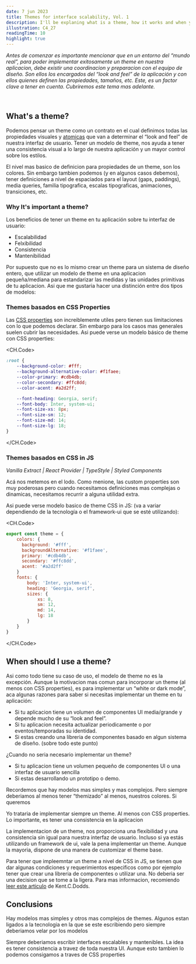 ```yaml
---
date: 7 jun 2023
title: Themes for interface scalability, Vol. 1
description: I'll be explaning what is a theme, how it works and when you should use it.
illustration: C4_27
readingTime: 10
highlight: true
---
```


_Antes de comenzar es importante mencionar que en un entorno del “mundo real”, para poder implementar exitosamente un theme en nuestra aplicacion, debe existir una coordinacion y preparacion con el equipo de diseño. Son ellos los encargados del “look and feel” de la aplicación y con ellos quienes definen las propiedades, tamaños, etc. Este, es un factor clave a tener en cuenta. Cubriremos este tema mas adelante._

<br />

## What's a theme?

Podemos pensar un theme como un contrato en el cual definimos todas las propiedades visuales y [atomicas](https://atomicdesign.bradfrost.com/chapter-2/#atoms) que van a determinar el “look and feel” de nuestra interfaz de usuario. Tener un modelo de theme, nos ayuda a tener una consistencia visual a lo largo de nuestra aplicación y un mayor control sobre los estilos.

El nivel mas basico de definicion para propiedades de un theme, son los colores. Sin embargo tambien podemos (y en algunos casos debemos), tener definiciones a nivel de espaciados para el layout (gaps, paddings), media queries, familia tipografica, escalas tipograficas, animaciones, transiciones, etc.

### Why It's important a theme?

Los beneficios de tener un theme en tu aplicación sobre tu interfaz de usuario:

- Escalabilidad
- Felxibilidad
- Consistencia
- Mantenibilidad

Por supuesto que no es lo mismo crear un theme para un sistema de diseño entero, que utilizar un modelo de theme en una aplicacion pequeña/mediana para estandarizar las medidas y las unidades primitivas de tu aplicacion. Asi que me gustaria hacer una distinción entre dos tipos de modelos:

### Themes basados en CSS Properties

Las [CSS properties](https://developer.mozilla.org/en-US/docs/Web/CSS/Using_CSS_custom_properties) son increiblemente utiles pero tienen sus limitaciones con lo que podemos declarar. Sin embargo para los casos mas generales suelen cubrir las necesidades. Asi puede verse un modelo básico de theme con CSS properties:

<CH.Code>

```css styles.css
:root {
	--background-color: #fff;
	--background-alternative-color: #f1faee;
	--color-primary: #cdb4db;
	--color-secondary: #ffc8dd;
	--color-acent: #a2d2ff;

	--font-heading: Georgia, serif;
	--font-body: Inter, system-ui;
	--font-size-xs: 8px;
	--font-size-sm: 12;
	--font-size-md: 14;
	--font-size-lg: 18;
}
```

</CH.Code>

### Themes basados en CSS in JS

_Vanilla Extract | React Provider | TypeStyle | Styled Components_

Acá nos metemos en el lodo. Como menione, las custom properties son muy poderosas pero cuando necesitamos definiciones mas complejas o dinamicas, necesitamos recurrir a alguna utilidad extra.

Asi puede verse modelo basico de theme CSS in JS: (va a variar dependiendo de la tecnología o el framework-ui que se esté utilizando):

<CH.Code>

```javascript theme.js
export const theme = {
	colors: {
      background: '#fff',
	  backgroundAlternative: '#f1faee',
	  primary: '#cdb4db',
      secondary: '#ffc8dd',
      acent: '#a2d2ff'
	}
	fonts: {
		body: 'Inter, system-ui',
		heading: 'Georgia, serif',
		sizes: {
			xs: 8,
			sm: 12,
			md: 14,
			lg: 18
		}
	}
}
```

 </CH.Code>

## When should I use a theme?

Asi como todo tiene su caso de uso, el modelo de theme no es la excepción. Aunque la motivacion mas comun para incorporar un theme (al menos con CSS properties), es para implementar un “white or dark mode”, aca algunas razones para saber si necesitas implementar un theme en tu aplicación:

- Si tu aplicacion tiene un volumen de componentes UI media/grande y depende mucho de su “look and feel”.
- Si tu aplicacion necesita actualizar periodicamente o por eventos/temporadas su identidad.
- Si estas creando una libreria de componentes basado en algun sistema de diseño. (sobre todo este punto)

¿Cuando no seria necesario implementar un theme?

- Si tu aplicacion tiene un volumen pequeño de componentes UI o una interfaz de usuario sencilla
- Si estas desarrollando un prototipo o demo.

Recordemos que hay modelos mas simples y mas complejos. Pero siempre deberiamos al menos tener “themizado” al menos, nuestros colores. Si queremos

Yo trataria de implementar siempre un theme. Al menos con CSS properties. Lo importante, es tener una consistencia en la aplicacion

La implementacion de un theme, nos proporciona una flexibilidad y una consistencia sin igual para nuestra interfaz de usuario. Incluso si ya estás utilizando un framework de ui, vale la pena implementar un theme. Aunque la mayoria, dispone de una manera de customizar el theme base.

Para tener que impleemntar un theme a nivel de CSS in JS, se tienen que dar algunas condiciones y requerimientos especificos como por ejemplo tener que crear una libreria de componentes o utilizar una. No deberia ser una decision que se tome a la ligera. Para mas informacion, recomiendo [leer este articulo](https://kentcdodds.com/blog/build-vs-buy-component-libraries-edition) de Kent.C.Dodds.

## Conclusions

Hay modelos mas simples y otros mas complejos de themes. Algunos estan ligados a la tecnologia en la que se este escribiendo pero siempre deberiamos velar por los modelos

Siempre deberiamos escribir interfaces escalables y mantenibles. La idea es tener consistencia a travez de toda nuestra UI. Aunque esto tambien lo podemos consigamos a traves de CSS properties
